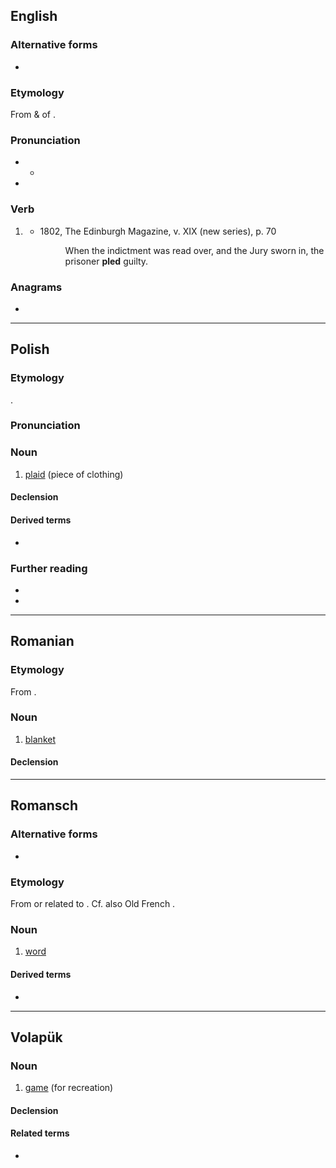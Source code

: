 {{also|PLED}}
==English==

===Alternative forms===
* {{sense|UK}} {{alt|en|pleaded}}

===Etymology===
From {{inh|en|enm|pladde|pos=preterite}} & {{m|enm|pladd|pos=past participle}} of {{der|en|enm|pleden|t=to plead}}. 

===Pronunciation===
* {{IPA|en|/ˈplɛd/}}
** {{audio|en|LL-Q1860 (eng)-Vealhurl-pled.wav|Audio (UK)}}
* {{rhymes|en|ɛd|s=1}}

===Verb===
{{head|en|verb form}}

# {{lb|en|North America|Scotland}} {{en-past of|plead}}
#* 1802, The Edinburgh Magazine, v. XIX (new series), p. 70
#*: When the indictment was read over, and the Jury sworn in, the prisoner '''pled''' guilty.

===Anagrams===
* {{anagrams|en|a=delp|Delp|LD-PE|LDPE}}

----

==Polish==
{{wp|lang=pl}}

===Etymology===
{{bor+|pl|en|plaid}}.

===Pronunciation===
{{pl-p|a=LL-Q809 (pol)-Olaf-pled.wav}}

===Noun===
{{pl-noun|m-in|dim=pledzik}}

# [[plaid]] (piece of clothing)

====Declension====
{{pl-decl-noun-m-in}}

====Derived terms====
* {{q|adjective}} {{l|pl|pledowy}}

===Further reading===
* {{R:pl:WSJP}}
* {{R:pl:PWN}}

{{C|pl|Clothing}}

----

==Romanian==

===Etymology===
From {{bor|ro|fr|plaid}}.

===Noun===
{{ro-noun|n|pleduri}}

# [[blanket]]

====Declension====
{{ro-noun-n-uri}}

----

==Romansch==

===Alternative forms===
* {{qualifier|Sursilvan}} {{l|rm|plaid}}

===Etymology===
From or related to {{m|rm|pledar}}. Cf. also Old French {{m|fro|plait||plea}}.

===Noun===
{{rm-noun|m}}

# {{lb|rm|Rumantsch Grischun|Sutsilvan|Surmiran|Puter|Vallader}} [[word]]

====Derived terms====
* {{l|rm|pledari}}

----

==Volapük==

===Noun===
{{vo-noun}}

# [[game]] (for recreation)

====Declension====
{{vo-decl-noun}}

====Related terms====
* {{l|vo|pledön}}
